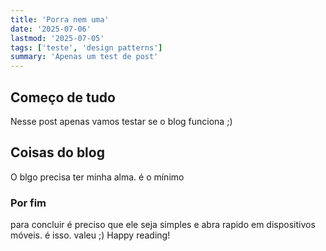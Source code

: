 ```yaml
---
title: 'Porra nem uma'
date: '2025-07-06'
lastmod: '2025-07-05'
tags: ['teste', 'design patterns']
summary: 'Apenas um test de post'
---
```



## Começo de tudo

Nesse post apenas vamos testar se o blog funciona ;)

## Coisas do blog

O blgo precisa ter minha alma. é o mínimo

### Por fim

para concluir é preciso que ele seja simples e abra rapido em dispositivos móveis. é isso. valeu ;)
Happy reading! <Twemoji emoji="clinking-beer-mugs" />

